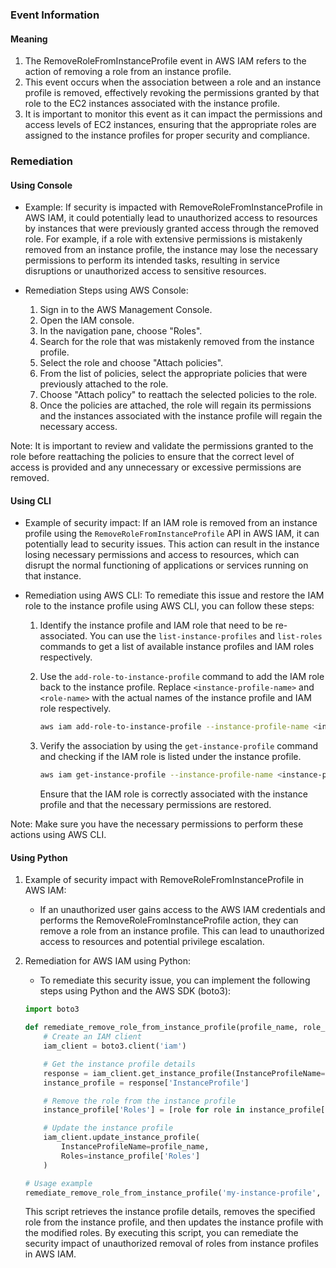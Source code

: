 
### Event Information

#### Meaning

1. The RemoveRoleFromInstanceProfile event in AWS IAM refers to the action of removing a role from an instance profile.
2. This event occurs when the association between a role and an instance profile is removed, effectively revoking the permissions granted by that role to the EC2 instances associated with the instance profile.
3. It is important to monitor this event as it can impact the permissions and access levels of EC2 instances, ensuring that the appropriate roles are assigned to the instance profiles for proper security and compliance.

### Remediation

#### Using Console

- Example: If security is impacted with RemoveRoleFromInstanceProfile in AWS IAM, it could potentially lead to unauthorized access to resources by instances that were previously granted access through the removed role. For example, if a role with extensive permissions is mistakenly removed from an instance profile, the instance may lose the necessary permissions to perform its intended tasks, resulting in service disruptions or unauthorized access to sensitive resources.

- Remediation Steps using AWS Console:
  1. Sign in to the AWS Management Console.
  2. Open the IAM console.
  3. In the navigation pane, choose "Roles".
  4. Search for the role that was mistakenly removed from the instance profile.
  5. Select the role and choose "Attach policies".
  6. From the list of policies, select the appropriate policies that were previously attached to the role.
  7. Choose "Attach policy" to reattach the selected policies to the role.
  8. Once the policies are attached, the role will regain its permissions and the instances associated with the instance profile will regain the necessary access.

Note: It is important to review and validate the permissions granted to the role before reattaching the policies to ensure that the correct level of access is provided and any unnecessary or excessive permissions are removed.

#### Using CLI

- Example of security impact: If an IAM role is removed from an instance profile using the `RemoveRoleFromInstanceProfile` API in AWS IAM, it can potentially lead to security issues. This action can result in the instance losing necessary permissions and access to resources, which can disrupt the normal functioning of applications or services running on that instance.

- Remediation using AWS CLI: To remediate this issue and restore the IAM role to the instance profile using AWS CLI, you can follow these steps:

  1. Identify the instance profile and IAM role that need to be re-associated. You can use the `list-instance-profiles` and `list-roles` commands to get a list of available instance profiles and IAM roles respectively.

  2. Use the `add-role-to-instance-profile` command to add the IAM role back to the instance profile. Replace `<instance-profile-name>` and `<role-name>` with the actual names of the instance profile and IAM role respectively.

     ```bash
     aws iam add-role-to-instance-profile --instance-profile-name <instance-profile-name> --role-name <role-name>
     ```

  3. Verify the association by using the `get-instance-profile` command and checking if the IAM role is listed under the instance profile.

     ```bash
     aws iam get-instance-profile --instance-profile-name <instance-profile-name>
     ```

     Ensure that the IAM role is correctly associated with the instance profile and that the necessary permissions are restored.

Note: Make sure you have the necessary permissions to perform these actions using AWS CLI.

#### Using Python

1. Example of security impact with RemoveRoleFromInstanceProfile in AWS IAM:
   - If an unauthorized user gains access to the AWS IAM credentials and performs the RemoveRoleFromInstanceProfile action, they can remove a role from an instance profile. This can lead to unauthorized access to resources and potential privilege escalation.

2. Remediation for AWS IAM using Python:
   - To remediate this security issue, you can implement the following steps using Python and the AWS SDK (boto3):

   ```python
   import boto3

   def remediate_remove_role_from_instance_profile(profile_name, role_name):
       # Create an IAM client
       iam_client = boto3.client('iam')

       # Get the instance profile details
       response = iam_client.get_instance_profile(InstanceProfileName=profile_name)
       instance_profile = response['InstanceProfile']

       # Remove the role from the instance profile
       instance_profile['Roles'] = [role for role in instance_profile['Roles'] if role['RoleName'] != role_name]

       # Update the instance profile
       iam_client.update_instance_profile(
           InstanceProfileName=profile_name,
           Roles=instance_profile['Roles']
       )

   # Usage example
   remediate_remove_role_from_instance_profile('my-instance-profile', 'my-role')
   ```

   This script retrieves the instance profile details, removes the specified role from the instance profile, and then updates the instance profile with the modified roles. By executing this script, you can remediate the security impact of unauthorized removal of roles from instance profiles in AWS IAM.

